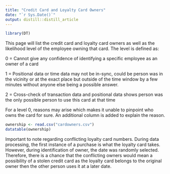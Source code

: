 ```yaml
---
title: "Credit Card and Loyalty Card Owners"
date: "`r Sys.Date()`"
output: distill::distill_article
---
```


```r
library(DT)
```

<p>
This page will list the credit card and loyalty card owners as well as the likelihood level of the employee owning that card. The level is defined as:
</p>
<p>
0 = Cannot give any confidence of identifying a specific employee as an owner of a card
</p>
<p>
1 = Positional data or time data may not be in-sync, could be person was in the vicinity or at the exact place but outside of the time window by a few minutes without anyone else being a possible answer. 
</p>
<p>
2 = Cross-check of transaction data and positional data shows person was the only possible person to use this card at that time

</p>
<p>
For a level 0, reasons may arise which makes it unable to pinpoint who owns the card for sure. An additional column is added to explain the reason.
</p>

```r
ownership <- read.csv("cardowners.csv")
datatable(ownership)
```
<p>
Important to note regarding conflicting loyalty card numbers. During data processing, the first instance of a purchase is what the loyalty card takes. However, during identification of owner, the date was randomly selected. Therefore, there is a chance that the conflicting owners would mean a possibility of a stolen credit card as the loyalty card belongs to the original owner then the other person uses it at a later date.
</p>




